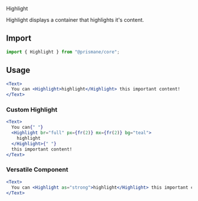 <Versatile>Highlight</Versatile>

Highlight displays a container that highlights it's content.

## Import

```js
import { Highlight } from "@prismane/core";
```

## Usage

```jsx
<Text>
  You can <Highlight>highlight</Highlight> this important content!
</Text>
```

### Custom Highlight

```jsx
<Text>
  You can{" "}
  <Highlight br="full" px={fr(2)} mx={fr(2)} bg="teal">
    highlight
  </Highlight>{" "}
  this important content!
</Text>
```

### Versatile Component

```jsx
<Text>
  You can <Highlight as="strong">highlight</Highlight> this important content!
</Text>
```

